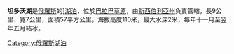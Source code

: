'''坦多沃湖'''是[[俄羅斯|俄羅斯]]的][[湖泊|湖泊]]，位於[[巴拉巴草原|巴拉巴草原]]，由[[新西伯利亞州|新西伯利亞州]]負責管轄，長9公里、寬7公里，面積57平方公里，海拔高度110米，最大水深2米，每年十一月至翌年五月結冰。

{{Russia-geo-stub}}
[[Category:俄羅斯湖泊|Category:俄羅斯湖泊]]